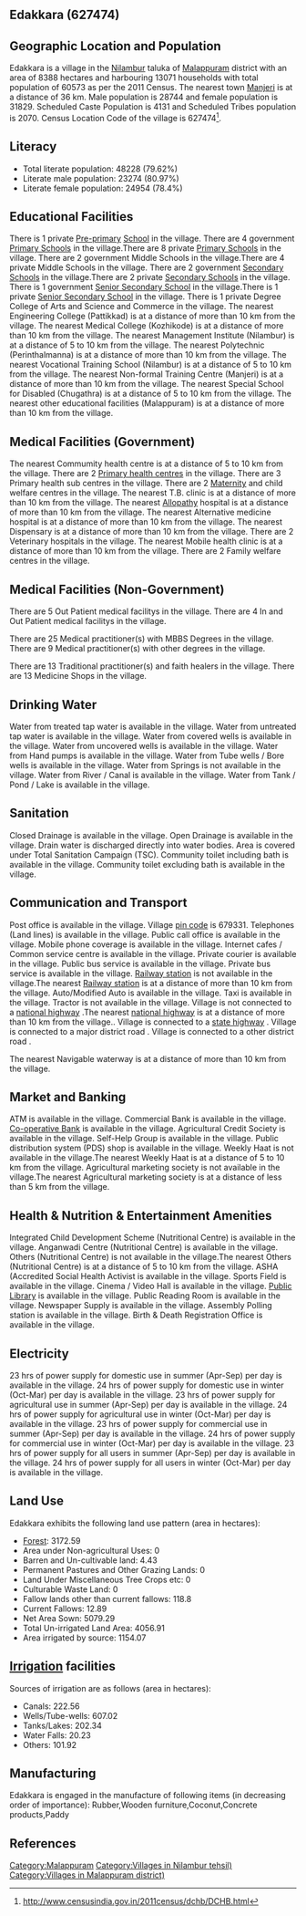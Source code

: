 {{Infobox settlement
| name=Edakkara
| native_name=
| native_name_lang=
| other_name=
| nickname=
| settlement_type=Village
| image_skyline=
| image_alt=
| image_caption=
| pushpin_map=India Kerala
| pushpin_label_position=right
| pushpin_map_alt=
| pushpin_map_caption=Location in Kerala, India
| latd=
| latm=
| lats=
| latNS=
| longd=
| longm=
| longs=
| longEW=
| coordinates_display=inline,title
| subdivision_type=Country
| subdivision_name={{flag|India}}
| subdivision_type1=[[States and territories of India|State]]
| subdivision_name1=Kerala 
| subdivision_type2=[[List of districts of India|District]]
| subdivision_name2=Malappuram
| subdivision_type3=Tahsil
| subdivision_name3=Nilambur
| website=
| established_title=<!-- Established -->
| established_date=
| founder=
| named_for=
| government_type=
| governing_body=
| unit_pref=Metric=
| area_footnotes=
| area_rank=
| area_total_km2=83.88
| elevation_footnotes=
| elevation_m=
| population_total=60573
| population_as_of=2011
| population_rank=
| population_density_km2=722
| population_demonym=
| population_footnotes=
| demographics_type1=Languages
| demographics1_title1=Official
| demographics1_info1=[[Malayalam language|Malayalam]]
| timezone1=[[Indian Standard Time|IST]]
| utc_offset1==+5:30
| postal_code_type=[[Postal Index Number|PIN]]
| postal_code=679331
| area_code_type=Telephone code
| area_code=
| registration_plate=
| blank1_name_sec1=Nearest city
| blank1_info_sec1=[[Manjeri]]
| blank2_name_sec1=[[Human sex ratio|Sex ratio]]
| blank2_info_sec1=1107 [[male|♂]]/[[female|♀]]
| blank3_name_sec1=Literacy
| blank3_info_sec1=79.62%
| blank1_name_sec2=[[2011 Census of India|2011 census]] code
| blank1_info_sec2=627474
| footnotes=
}}

== Edakkara (627474) ==

== Geographic Location and Population ==

Edakkara is a village in the [[Nilambur]] taluka of [[Malappuram]] district with an area of 8388 hectares and harbouring 13071 households with total population of 60573 as per the 2011 Census. The nearest town [[Manjeri]] is at a distance of 36 km. Male population is 28744 and female population is 31829. Scheduled Caste Population is 4131 and Scheduled Tribes population is 2070. Census Location Code of the village is 627474<ref>http://www.censusindia.gov.in/2011census/dchb/DCHB.html</ref>.


== Literacy ==  
* Total literate population: 48228 (79.62%)
* Literate male population: 23274 (80.97%)
* Literate female population: 24954 (78.4%)


== Educational Facilities ==  
There is 1 private [[Pre-primary]] [[School]] in the village.
There are 4 government [[Primary School]]s in the village.There are 8 private [[Primary School]]s in the village.
There are 2 government Middle Schools in the village.There are 4 private Middle Schools in the village.
There are 2 government [[Secondary School]]s in the village.There are 2 private [[Secondary School]]s in the village.
There is 1 government [[Senior Secondary School]] in the village.There is 1 private [[Senior Secondary School]] in the village.
There is 1 private Degree College of Arts and Science and Commerce in the village.
The nearest Engineering College (Pattikkad) is at a distance of more than 10 km from the village.
The nearest Medical College (Kozhikode) is at a distance of more than 10 km from the village.
The nearest Management Institute (Nilambur) is at a distance of 5 to 10 km from the village.
The nearest Polytechnic (Perinthalmanna) is at a distance of more than 10 km from the village.
The nearest Vocational Training School (Nilambur) is at a distance of 5 to 10 km from the village.
The nearest Non-formal Training Centre (Manjeri) is at a distance of more than 10 km from the village.
The nearest Special School for Disabled (Chugathra) is at a distance of 5 to 10 km from the village.
The nearest other educational facilities (Malappuram) is at a distance of more than 10 km from the village.


== Medical Facilities (Government) ==
The nearest Commumity health centre is at a distance of 5 to 10 km from the village.
There are 2 [[Primary health centre]]s in the village.
There are 3 Primary health sub centres in the village.
There are 2 [[Maternity]] and child welfare centres in the village.
The nearest T.B. clinic is at a distance of more than 10 km from the village.
The nearest [[Allopathy]] hospital is at a distance of more than 10 km from the village.
The nearest Alternative medicine hospital is at a distance of more than 10 km from the village.
The nearest Dispensary is at a distance of more than 10 km from the village.
There are 2 Veterinary hospitals in the village.
The nearest Mobile health clinic is at a distance of more than 10 km from the village.
There are 2 Family welfare centres in the village.


== Medical Facilities (Non-Government) ==
There are 5 Out Patient medical facilitys in the village.
There are 4 In and Out Patient medical facilitys in the village.

There are 25 Medical practitioner(s) with MBBS Degrees in the village.
There are 9 Medical practitioner(s) with other degrees in the village.

There are 13 Traditional practitioner(s) and faith healers in the village.
There are 13 Medicine Shops in the village.



== Drinking Water ==
Water from treated tap water is available in the village.
Water from untreated tap water is available in the village.
Water from covered wells is available in the village.
Water from uncovered wells is available in the village.
Water from Hand pumps is available in the village.
Water from Tube wells / Bore wells is available in the village.
Water from Springs is not available in the village.
Water from River / Canal is available in the village.
Water from Tank / Pond / Lake is available in the village.


== Sanitation ==
Closed Drainage is available in the village.
Open Drainage is available in the village.
Drain water is discharged directly into water bodies.
Area is covered under Total Sanitation Campaign (TSC).
Community toilet including bath is available in the village.
Community toilet excluding bath is available in the village.


== Communication and Transport ==
Post office is available in the village.
Village [[pin code]] is 679331.
Telephones (Land lines) is available in the village.
Public call office is available in the village.
Mobile phone coverage is available in the village.
Internet cafes / Common service centre is available in the village.
Private courier is available in the village.
Public bus service is available in the village.
Private bus service is available in the village.
[[Railway station]] is not available in the village.The nearest [[Railway station]] is at a distance of more than 10 km from the village.
Auto/Modified Auto is available in the village.
Taxi is available in the village.
Tractor is not available in the village.
Village is not connected to a [[national highway]] .The nearest [[national highway]] is at a distance of more than 10 km from the village..
Village is connected to a [[state highway]]  .
Village is connected to a major district road    .
Village is connected to a other district road  .



The nearest Navigable waterway is at a distance of more than 10 km from the village.



== Market and Banking ==
ATM is available in the village.
Commercial Bank is available in the village.
[[Co-operative Bank]] is available in the village.
Agricultural Credit Society is available in the village.
Self-Help Group is available in the village.
Public distribution system (PDS) shop is available in the village.
Weekly Haat is not available in the village.The nearest Weekly Haat is at a distance of 5 to 10 km from the village.
Agricultural marketing society is not available in the village.The nearest Agricultural marketing society is at a distance of less than 5 km from the village.


== Health & Nutrition & Entertainment Amenities ==
Integrated Child Development Scheme (Nutritional Centre) is available in the village.
Anganwadi Centre (Nutritional Centre) is available in the village.
Others (Nutritional Centre) is not available in the village.The nearest Others (Nutritional Centre) is at a distance of 5 to 10 km from the village.
ASHA (Accredited Social Health Activist is available in the village.
Sports Field is available in the village.
Cinema / Video Hall is available in the village.
[[Public Library]] is available in the village.
Public Reading Room is available in the village.
Newspaper Supply is available in the village.
Assembly Polling station is available in the village.
Birth & Death Registration Office is available in the village.


== Electricity ==
23 hrs of power supply for domestic use in summer (Apr-Sep) per day is available in the village.
24 hrs of power supply for domestic use in winter (Oct-Mar) per day is available in the village.
23 hrs of power supply for agricultural use in summer (Apr-Sep) per day is available in the village.
24 hrs of power supply for agricultural use in winter (Oct-Mar) per day is available in the village.
23 hrs of power supply for commercial use in summer (Apr-Sep) per day is available in the village.
24 hrs of power supply for commercial use in winter (Oct-Mar) per day is available in the village.
23 hrs of power supply for all users in summer (Apr-Sep) per day is available in the village.
24 hrs of power supply for all users in winter (Oct-Mar) per day is available in the village.


== Land Use ==
Edakkara exhibits the following land use pattern (area in hectares):
* [[Forest]]: 3172.59
* Area under Non-agricultural Uses: 0
* Barren and Un-cultivable land: 4.43
* Permanent Pastures and Other Grazing Lands: 0
* Land Under Miscellaneous Tree Crops etc: 0
* Culturable Waste Land: 0
* Fallow lands other than current fallows: 118.8
* Current Fallows: 12.89
* Net Area Sown: 5079.29
* Total Un-irrigated Land Area: 4056.91
* Area irrigated by source: 1154.07


== [[Irrigation]] facilities ==
Sources of irrigation are as follows (area in hectares):
* Canals: 222.56
* Wells/Tube-wells: 607.02
* Tanks/Lakes: 202.34
* Water Falls: 20.23
* Others: 101.92


== Manufacturing ==
Edakkara is engaged in the manufacture of following items (in decreasing order of importance): Rubber,Wooden furniture,Coconut,Concrete products,Paddy


[[Category:Malappuram]]
[[Category:Villages in Nilambur tehsil)]]
[[Category:Villages in Malappuram district)]]


== References ==
{{Reflist}}


